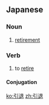 ==Japanese==
{{ja-kanjitab|引|退}}

===Noun===
{{ja-noun|k|hira=いんたい|rom=intai}}

# [[retirement]]

===Verb===
{{ja-verb-suru|k|hira=いんたい|rom=intai}}

# to [[retire]]

====Conjugation====
{{ja-suru|引退|いんたい|intai}}


[[ko:引退]]
[[zh:引退]]